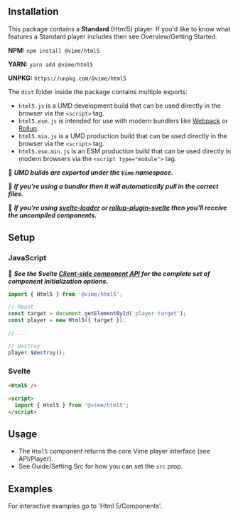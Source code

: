 
<Meta title="Packages/Html 5/Getting Started" />

## Installation

This package contains a **Standard** (Html5) player. If you'd like to know what features a Standard player includes
then see <LinkTo kind="overview-getting-started--page">Overview/Getting Started</LinkTo>.

**NPM:** `npm install @vime/html5`

**YARN:** `yarn add @vime/html5`

**UNPKG:** `https://unpkg.com/@vime/html5`

The `dist` folder inside the package contains multiple exports:

- `html5.js` is a UMD development build that can be used directly in the browser via the `<script>` tag.
- `html5.esm.js` is intended for use with modern bundlers like [Webpack](https://webpack.js.org/) or [Rollup](http://rollupjs.org/guide/en/).
- `html5.min.js` is a UMD production build that can be used directly in the browser via the `<script>` tag.
- `html5.esm.min.js` is an ESM production build that can be used directly in modern browsers via the `<script type="module">` tag.

📝 **_UMD builds are exported under the `Vime` namespace._**

📝 **_If you're using a bundler then it will automatically pull in the correct files._**

📝 **_If you're using [svelte-loader](https://github.com/sveltejs/svelte-loader) or [rollup-plugin-svelte](https://github.com/sveltejs/rollup-plugin-svelte) then you'll receive the uncompiled components._**

## Setup

### JavaScript

📝 **_See the Svelte [Client-side component API](https://svelte.dev/docs#Client-side_component_API) for the complete set of component initialization options._**

```js
import { Html5 } from '@vime/html5';

// Mount
const target = document.getElementById('player-target');
const player = new Html5({ target });

// ...

// Destroy
player.$destroy();
```

### Svelte

```html
<Html5 />

<script>
  import { Html5 } from '@vime/html5';
</script>
```

## Usage

- The `Html5` component returns the core Vime player interface (see <LinkTo kind="api-player--page">API/Player</LinkTo>).
- See <LinkTo kind="guides-setting-src--page">Guide/Setting Src</LinkTo> for how you can set the `src` prop.

## Examples

For interactive examples go to 'Html 5/Components'.
